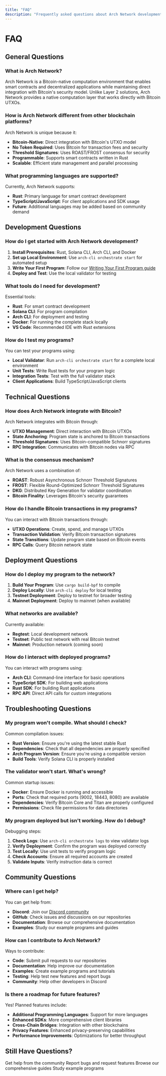 ```yaml
---
title: "FAQ"
description: "Frequently asked questions about Arch Network development"
---
```


# FAQ

## General Questions

### What is Arch Network?

Arch Network is a Bitcoin-native computation environment that enables smart contracts and decentralized applications while maintaining direct integration with Bitcoin's security model. Unlike Layer 2 solutions, Arch Network provides a native computation layer that works directly with Bitcoin UTXOs.

### How is Arch Network different from other blockchain platforms?

Arch Network is unique because it:
- **Bitcoin-Native**: Direct integration with Bitcoin's UTXO model
- **No Token Required**: Uses Bitcoin for transaction fees and security
- **Threshold Signatures**: Uses ROAST/FROST consensus for security
- **Programmable**: Supports smart contracts written in Rust
- **Scalable**: Efficient state management and parallel processing

### What programming languages are supported?

Currently, Arch Network supports:
- **Rust**: Primary language for smart contract development
- **TypeScript/JavaScript**: For client applications and SDK usage
- **Future**: Additional languages may be added based on community demand

## Development Questions

### How do I get started with Arch Network development?

1. **Install Prerequisites**: Rust, Solana CLI, Arch CLI, and Docker
2. **Set up Local Environment**: Use `arch-cli orchestrate start` for automated setup
3. **Write Your First Program**: Follow our [Writing Your First Program guide](/docs/guides/writing-your-first-program)
4. **Deploy and Test**: Use the local validator for testing

### What tools do I need for development?

Essential tools:
- **Rust**: For smart contract development
- **Solana CLI**: For program compilation
- **Arch CLI**: For deployment and testing
- **Docker**: For running the complete stack locally
- **VS Code**: Recommended IDE with Rust extensions

### How do I test my programs?

You can test your programs using:
- **Local Validator**: Run `arch-cli orchestrate start` for a complete local environment
- **Unit Tests**: Write Rust tests for your program logic
- **Integration Tests**: Test with the full validator stack
- **Client Applications**: Build TypeScript/JavaScript clients

## Technical Questions

### How does Arch Network integrate with Bitcoin?

Arch Network integrates with Bitcoin through:
- **UTXO Management**: Direct interaction with Bitcoin UTXOs
- **State Anchoring**: Program state is anchored to Bitcoin transactions
- **Threshold Signatures**: Uses Bitcoin-compatible Schnorr signatures
- **RPC Integration**: Communicates with Bitcoin nodes via RPC

### What is the consensus mechanism?

Arch Network uses a combination of:
- **ROAST**: Robust Asynchronous Schnorr Threshold Signatures
- **FROST**: Flexible Round-Optimized Schnorr Threshold Signatures
- **DKG**: Distributed Key Generation for validator coordination
- **Bitcoin Finality**: Leverages Bitcoin's security guarantees

### How do I handle Bitcoin transactions in my programs?

You can interact with Bitcoin transactions through:
- **UTXO Operations**: Create, spend, and manage UTXOs
- **Transaction Validation**: Verify Bitcoin transaction signatures
- **State Transitions**: Update program state based on Bitcoin events
- **RPC Calls**: Query Bitcoin network state

## Deployment Questions

### How do I deploy my program to the network?

1. **Build Your Program**: Use `cargo build-bpf` to compile
2. **Deploy Locally**: Use `arch-cli deploy` for local testing
3. **Testnet Deployment**: Deploy to testnet for broader testing
4. **Mainnet Deployment**: Deploy to mainnet (when available)

### What networks are available?

Currently available:
- **Regtest**: Local development network
- **Testnet**: Public test network with real Bitcoin testnet
- **Mainnet**: Production network (coming soon)

### How do I interact with deployed programs?

You can interact with programs using:
- **Arch CLI**: Command-line interface for basic operations
- **TypeScript SDK**: For building web applications
- **Rust SDK**: For building Rust applications
- **RPC API**: Direct API calls for custom integrations

## Troubleshooting Questions

### My program won't compile. What should I check?

Common compilation issues:
- **Rust Version**: Ensure you're using the latest stable Rust
- **Dependencies**: Check that all dependencies are properly specified
- **Arch Program Version**: Ensure you're using a compatible version
- **Build Tools**: Verify Solana CLI is properly installed

### The validator won't start. What's wrong?

Common startup issues:
- **Docker**: Ensure Docker is running and accessible
- **Ports**: Check that required ports (9002, 18443, 8080) are available
- **Dependencies**: Verify Bitcoin Core and Titan are properly configured
- **Permissions**: Check file permissions for data directories

### My program deployed but isn't working. How do I debug?

Debugging steps:
1. **Check Logs**: Use `arch-cli orchestrate logs` to view validator logs
2. **Verify Deployment**: Confirm the program was deployed correctly
3. **Test Locally**: Use unit tests to verify program logic
4. **Check Accounts**: Ensure all required accounts are created
5. **Validate Inputs**: Verify instruction data is correct

## Community Questions

### Where can I get help?

You can get help from:
- **Discord**: Join our [Discord community](https://discord.gg/archnetwork)
- **GitHub**: Check issues and discussions on our repositories
- **Documentation**: Browse our comprehensive documentation
- **Examples**: Study our example programs and guides

### How can I contribute to Arch Network?

Ways to contribute:
- **Code**: Submit pull requests to our repositories
- **Documentation**: Help improve our documentation
- **Examples**: Create example programs and tutorials
- **Testing**: Help test new features and report bugs
- **Community**: Help other developers in Discord

### Is there a roadmap for future features?

Yes! Planned features include:
- **Additional Programming Languages**: Support for more languages
- **Enhanced SDKs**: More comprehensive client libraries
- **Cross-Chain Bridges**: Integration with other blockchains
- **Privacy Features**: Enhanced privacy-preserving capabilities
- **Performance Improvements**: Optimizations for better throughput

## Still Have Questions?

<Cards>
  <Card title="Join Discord" href="https://discord.gg/archnetwork" external>
    Get help from the community
  </Card>
  <Card title="GitHub Issues" href="https://github.com/Arch-Network/arch-network/issues" external>
    Report bugs and request features
  </Card>
  <Card title="Documentation" href="/docs">
    Browse our comprehensive guides
  </Card>
  <Card title="Examples" href="https://github.com/Arch-Network/arch-examples" external>
    Study example programs
  </Card>
</Cards>
